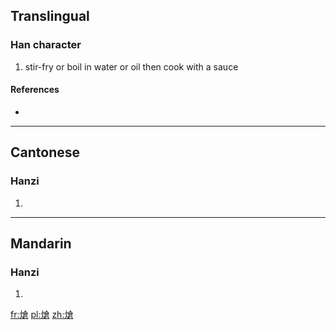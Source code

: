 {{also|炝}}
==Translingual==

===Han character===
{{Han char|rn=86|rad=火|as=10|sn=14|four=9886<sub>1</sub>|canj=火人戈口 (FOIR)}}

# stir-fry or boil in water or oil then cook with a sauce

====References====
* {{Han ref|kx=0680.101|hdz=32223.170|uh=7197|ud=29079|bh=E2C4|bd=58052}}

----

==Cantonese==

===Hanzi===
{{yue-hanzi|jyut=|y=cheung3|sim=炝}}

# {{defn|Cantonese|sort=火10}}

----

==Mandarin==

===Hanzi===
{{cmn-hanzi|sim=炝|pin=[[qiàng]] ([[qiang4]])|wg=ch'iang<sup>4</sup>}}

# {{defn|Mandarin|sort=火10}}

[[fr:熗]]
[[pl:熗]]
[[zh:熗]]